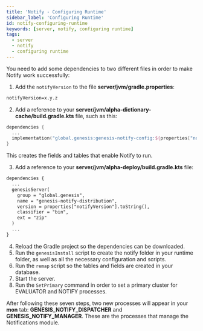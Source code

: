 ```yaml
---
title: 'Notify - Configuring Runtime'
sidebar_label: 'Configuring Runtime'
id: notify-configuring-runtime
keywords: [server, notify, configuring runtime]
tags:
  - server
  - notify
  - configuring runtime
---
```


You need to add some dependencies to two different files in order to make Notify work successfully:

1. Add the `notifyVersion` to the file **server/jvm/gradle.properties**:

```xml
notifyVersion=x.y.z
```

2. Add a reference to your **server/jvm/alpha-dictionary-cache/build.gradle.kts** file, such as this:

```kotlin
dependencies {
  ...
  implementation("global.genesis:genesis-notify-config:${properties["notifyVersion"]}")
}
```
This creates the fields and tables that enable Notify to run.

3. Add a reference to your **server/jvm/alpha-deploy/build.gradle.kts** file:

```xml
dependencies {
  ...
  genesisServer(
    group = "global.genesis",
    name = "genesis-notify-distribution",
    version = properties["notifyVersion"].toString(),
    classifier = "bin",
    ext = "zip"
  )   
  ...
}
```

4. Reload the Gradle project so the dependencies can be downloaded.
5. Run the `genesisInstall` script to create the notify folder in your runtime folder, as well as all the necessary configuration and scripts.
6. Run the `remap` script so the tables and fields are created in your database.
7. Start the server.
8. Run the `SetPrimary` command in order to set a primary cluster for EVALUATOR and NOTIFY processes.

After following these seven steps, two new processes will appear in your **mon** tab: **GENESIS_NOTIFY_DISPATCHER** and **GENESIS_NOTIFY_MANAGER**. These are the processes that manage the Notifications module.
